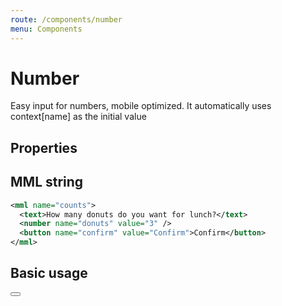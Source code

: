 ```yaml
---
route: /components/number
menu: Components
---
```



# Number

Easy input for numbers, mobile optimized. It automatically uses context[name] as the initial value

## Properties

<Props of={Number} />

## MML string

```xml
<mml name="counts">
  <text>How many donuts do you want for lunch?</text>
  <number name="donuts" value="3" />
  <button name="confirm" value="Confirm">Confirm</button>
</mml>
```

## Basic usage

<Playground>
  <Text text="How many donuts do you want for lunch?" />
  <Number name="answer" value="3" />
  <Button name="confirm" value="Confirm" text="Confirm" />
</Playground>
